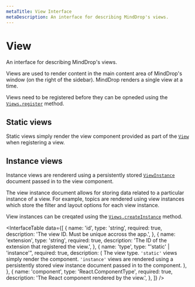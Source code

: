 ```yaml
---
metaTitle: View Interface
metaDescription: An interface for describing MindDrop's views.
---
```


# View

<Description>
  An interface for describing MindDrop's views.
</Description>

Views are used to render content in the main content area of MindDrop's window (on the right of the sidebar). MindDrop renders a single view at a time.

Views need to be registered before they can be opneded using the [`Views.register`](/docs/extensions/api/views#register) method.

## Static views

Static views simply render the view component provided as part of the [`View`](/docs/extensions/types/view) when registering a view.

## Instance views

Instance views are rendererd using a persistently stored [`ViewInstance`](/docs/extensions/types/view-instance) document passed in to the view component.

The view instance document allows for storing data related to a particular instance of a view. For example, topics are rendered using view instances which store the filter and layout options for each view instance.

View instances can be creqated using the [`Views.createInstance`](/docs/extensions/api/views#createinstanceview) method.

<InterfaceTable
  data={[
    {
      name: 'id',
      type: 'string',
      required: true,
      description: 'The view ID. Must be unique accross the app.',
    },
    {
      name: 'extension',
      type: 'string',
      required: true,
      description:
        'The ID of the extension that registered the view.',
    },
    {
      name: 'type',
      type: "'static' | 'instance'",
      required: true,
      description: (
        <span>
          The view type. <Code>'static'</Code> views simply render the
          component. <Code>'instance'</Code> views are rendered using
          a persistently stored view instance document passed in to
          the component.
        </span>
      ),
    },
    {
      name: 'component',
      type: 'React.ComponentType',
      required: true,
      description: 'The React component rendered by the view.',
    },
  ]}
/>

